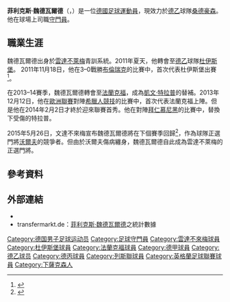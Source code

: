 {{noteTA
|G1=Football
|G2=uefa
|G3=FAcup
|G4=德甲
|G5=荷蘭足球聯賽
|T=zh-cn:菲利克斯·魏德瓦尔德; zh-hk:菲利斯·韋爾特華特; zh-tw:菲利克斯·魏德瓦爾德
|1=zh-cn:菲利克斯; zh-hk:菲利斯; zh-tw:菲利克斯
|2=zh-cn:魏德瓦尔德; zh-hk:韋爾特華特; zh-tw:魏德瓦爾德
|3=zh-cn:沃尔夫; zh-hk:禾夫; zh-tw:沃爾夫
|4=zh-cn:特拉普;zh-tw:特拉普;zh-hk:查普;
}}
{{Infobox football biography
| name           = 菲利克斯·魏德瓦爾德<br>''Felix Wiedwald''
| image = Felix Wiedwald 2012 2 (cropped).jpg
| fullname       = Felix Wiedwald
| birth_date     = {{birth date and age|1990|3|15|df=y}}
| birth_place    = [[西德|西德]][[泰丁豪森|泰丁豪森]]
| height         = {{convert|1.90|m|ftin|0|abbr=on}}
| currentclub = [[桑德豪森体育俱乐部|桑德豪森]]
| clubnumber = 
| position       = [[守門員_(足球)|守門員]]
| youthyears1    = 1997–1999
| youthclubs1    = TSV阿希姆
| youthyears2    = 1999–2009
| youthclubs2    = [[雲達不萊梅體育會|雲達不萊梅]]
| years1         = 2009–2011 | clubs1 = [[雲達不萊梅體育會二隊|雲達不萊梅二隊]] | caps1 = 39 | goals1 = 0
| years2         = 2010–2011 | clubs2 = [[雲達不萊梅體育會|雲達不萊梅]]| caps2 = 0| goals2 = 0
| years3         = 2011–2013 | clubs3 = [[杜伊斯堡足球俱樂部|杜伊斯堡]]| caps3 = 47| goals3 = 0
| years4         = 2013–2015 | clubs4 = [[法兰克福足球俱乐部|法兰克福]]| caps4 = 11| goals4 = 0
| years5         = 2013
| clubs5         = [[法兰克福足球俱乐部|法兰克福二隊]]
| caps5          = 1
| goals5         = 0
| years6         = 2015–2017
| clubs6         = [[雲達不萊梅體育會|雲達不萊梅]]
| caps6          = 59
| goals6         = 0
| years7         = 2017–2018
| clubs7         = [[列斯聯足球會|列斯聯]]
| caps7          = 28
| goals7         = 0
| years8 = 2018–2020
| clubs8 = [[法兰克福足球俱乐部|法兰克福]]
| caps8 = 3
| goals8 = 0
| years9 = 2019
| clubs9 = → [[MSV杜伊斯堡|杜伊斯堡]] (外借)
| caps9 = 15
| goals9 = 0
| years10 = 2020–2021
| clubs10 = [[埃門足球俱樂部|埃門]]
| caps10 = 6
| goals10 = 0
| years11 = 2022–
| clubs11 = [[桑德豪森体育俱乐部|桑德豪森]]
| caps11 = 0
| goals11 = 0
| nationalyears1 = 2009       | nationalteam1 = [[德国青年国家足球队|德國U20]]| nationalcaps1 = 1| nationalgoals1 = 0
| pcupdate       = 2019年1月2日 (UTC) 
| ntupdate       = 2011年11月19日 (UTC)
}}
'''菲利克斯·魏德瓦爾德'''（{{lang-de|'''Felix Wiedwald'''}}，{{bd|1990年|3月15日}}）是一位[[德國|德國]][[足球|足球]][[運動員|運動員]]，現效力於[[德國足球乙級聯賽|德乙]]球隊[[桑德豪森体育俱乐部|桑德豪森]]。他在球場上司職[[守門員_(足球)|守門員]]。

==職業生涯==
魏德瓦爾德出身於[[雲達不萊梅|雲達不萊梅]]青訓系統。2011年夏天，他轉會至[[德乙|德乙]]球隊[[MSV杜伊斯堡|杜伊斯堡]]。
2011年11月18日，他在3–0戰勝[[和睦布倫瑞克|布倫瑞克]]的比賽中，首次代表杜伊斯堡出賽<ref>{{cite news |language=de |url=http://www.kicker.de/news/fussball/2bundesliga/spieltag/2-bundesliga/2011-12/15/1143119/spielbericht_msv-duisburg-1_eintracht-braunschweig-41.html |title=Brosinski beschert Reck den ersten Sieg |publisher=kicker.de |date=2011-11-18 |accessdate=2016-09-01}}</ref>。

在2013–14賽季，魏德瓦爾德轉會至[[法蘭克福足球俱樂部|法蘭克福]]，成為[[凱文·特拉普|凱文·特拉普]]的替補。2013年12月12日，他在[[欧足联欧洲联赛|歐洲聯賽]]對陣[[尼科西亚希腊人竞技足球俱乐部|希臘人競技]]的比賽中，首次代表法蘭克福上陣。但是他在2014年2月2日才終於迎來聯賽首秀。他在對陣[[拜仁慕尼黑|拜仁慕尼黑]]的比賽中，替換下受傷的特拉普。

2015年5月26日，文達不來梅宣布魏德瓦爾德將在下個賽季回歸<ref>{{cite news |language=de |url=http://www.transfermarkt.de/fix-wiedwald-und-garcia-wechseln-zu-werder-bremen/view/news/198607 |title=Fix: Wiedwald und Garcia wechseln zu Werder Bremen |publisher=transfermarkt.de |date=2015-08-26 |accessdate=2016-09-01}}</ref>，作為球隊正選門將[[拉斐爾·沃爾夫|沃爾夫]]的競爭者。但由於沃爾夫傷病纏身，魏德瓦爾德自此成為雲達不萊梅的正選門將。

==參考資料==
{{reflist}}

==外部連結==
* {{Fussballdaten|wiedwaldfelix|菲利克斯·魏德瓦爾德}}
* transfermarkt.de：[http://www.transfermarkt.de/felix-wiedwald/profil/spieler/44594 菲利克斯·魏德瓦爾德]之統計數據 {{de icon}}

{{DEFAULTSORT:Wiedwald, Felix}}
[[Category:德国男子足球运动员|Category:德国男子足球运动员]]
[[Category:足球守門員|Category:足球守門員]]
[[Category:雲達不來梅球員|Category:雲達不來梅球員]]
[[Category:杜伊斯堡球員|Category:杜伊斯堡球員]]
[[Category:法蘭克福球員|Category:法蘭克福球員]]
[[Category:德甲球員|Category:德甲球員]]
[[Category:德乙球员|Category:德乙球员]]
[[Category:德丙球員|Category:德丙球員]]
[[Category:列斯聯球員|Category:列斯聯球員]]
[[Category:英格蘭足球聯賽球員|Category:英格蘭足球聯賽球員]]
[[Category:下薩克森人|Category:下薩克森人]]